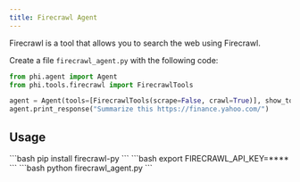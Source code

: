 ```yaml
---
title: Firecrawl Agent
---
```


Firecrawl is a tool that allows you to search the web using Firecrawl.

Create a file `firecrawl_agent.py` with the following code:

```python firecrawl_agent.py
from phi.agent import Agent
from phi.tools.firecrawl import FirecrawlTools

agent = Agent(tools=[FirecrawlTools(scrape=False, crawl=True)], show_tool_calls=True, markdown=True)
agent.print_response("Summarize this https://finance.yahoo.com/")
```

## Usage

<Steps>
  <Snippet file="create-venv-step.mdx" />

  <Step title="Install libraries">
    ```bash
    pip install firecrawl-py
    ```
  </Step>

  <Step title="Set environment variables">
    ```bash
    export FIRECRAWL_API_KEY=****
    ```
  </Step>

  <Step title="Run the agent">
    ```bash
    python firecrawl_agent.py
    ```
  </Step>
</Steps>
